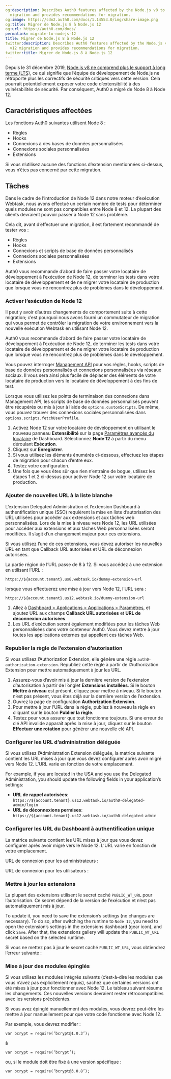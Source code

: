 ```yaml
---
og:description: Describes Auth0 features affected by the Node.js v8 to Node.js v12
  migration and provides recommendations for migration.
og:image: https://cdn2.auth0.com/docs/1.14553.0/img/share-image.png
og:title: Migrer de Node.js 8 à Node.js 12
og:url: https://auth0.com/docs/
permalink: migrate-to-nodejs-12
title: Migrer de Node.js 8 à Node.js 12
twitter:description: Describes Auth0 features affected by the Node.js v8 to Node.js
  v12 migration and provides recommendations for migration.
twitter:title: Migrer de Node.js 8 à Node.js 12
---
```


Depuis le 31 décembre 2019, [Node.js v8 ne comprend plus le support à long terme (LTS)](https://github.com/nodejs/Release#release-schedule), ce qui signifie que l’équipe de développement de Node.js ne rétroporte plus les correctifs de sécurité critiques vers cette version. Cela pourrait potentiellement exposer votre code d’extensibilité à des vulnérabilités de sécurité. Par conséquent, Auth0 a migré de Node 8 à Node 12.

## Caractéristiques affectées

Les fonctions Auth0 suivantes utilisent Node 8 :

* Règles
* Hooks
* Connexions à des bases de données personnalisées
* Connexions sociales personnalisées
* Extensions

Si vous n’utilisez aucune des fonctions d’extension mentionnées ci-dessus, vous n’êtes pas concerné par cette migration.

## Tâches

Dans le cadre de l’introduction de Node 12 dans notre moteur d’exécution Webtask, nous avons effectué un certain nombre de tests pour déterminer quels modules ne sont pas compatibles entre Node 8 et 12. La plupart des clients devraient pouvoir passer à Node 12 sans problème.

Cela dit, avant d’effectuer une migration, il est fortement recommandé de tester vos :

* Règles
* Hooks
* Connexions et scripts de base de données personnalisés
* Connexions sociales personnalisées
* Extensions

Auth0 vous recommande d’abord de faire passer votre locataire de développement à l’exécution de Node 12, de terminer les tests dans votre locataire de développement et de ne migrer votre locataire de production que lorsque vous ne rencontrez plus de problèmes dans le développement.

### Activer l’exécution de Node 12

Il peut y avoir d’autres changements de comportement suite à cette migration; c’est pourquoi nous avons fourni un commutateur de migration qui vous permet de contrôler la migration de votre environnement vers la nouvelle exécution Webtask en utilisant Node 12.

Auth0 vous recommande d’abord de faire passer votre locataire de développement à l’exécution de Node 12, de terminer les tests dans votre locataire de développement et de ne migrer votre locataire de production que lorsque vous ne rencontrez plus de problèmes dans le développement.

Vous pouvez interroger [Management API](/api) pour vos règles, hooks, scripts de base de données personnalisés et connexions personnalisées via réseaux sociaux. Il vous sera ainsi plus facile de déplacer des éléments de votre locataire de production vers le locataire de développement à des fins de test.

Lorsque vous utilisez les points de terminaison des connexions dans Management API, les scripts de base de données personnalisés peuvent être récupérés ou mis à jour à l’aide de `options.customScripts`. De même, vous pouvez trouver des connexions sociales personnalisées dans `options.scripts.fetchUserProfile`.

1. Activez Node 12 sur votre locataire de développement en utilisant le nouveau panneau **Extensibilité** sur la page [Paramètres avancés du locataire](%24%7Bmanage_url%7D/#/tenant/advanced) de Dashboard. Sélectionnez **Node 12** à partir du menu déroulant **Exécution**.
2. Cliquez sur **Enregistrer**.
3. Si vous utilisez les éléments énumérés ci-dessous, effectuez les étapes de migration pour chacun d’entre eux.
4. Testez votre configuration.
5. Une fois que vous êtes sûr que rien n’entraîne de bogue, utilisez les étapes 1 et 2 ci-dessus pour activer Node 12 sur votre locataire de production.

### Ajouter de nouvelles URL à la liste blanche

L’extension Delegated Administration et l’extension Dashboard à authentification unique (SSO) requièrent la mise en liste d’autorisation des URL utilisées pour accéder aux extensions et aux tâches web personnalisées. Lors de la mise à niveau vers Node 12, les URL utilisées pour accéder aux extensions et aux tâches Web personnalisées seront modifiées. Il s’agit d’un changement majeur pour ces extensions.

Si vous utilisez l’une de ces extensions, vous devez autoriser les nouvelles URL en tant que Callback URL autorisées et URL de déconnexion autorisées.

La partie région de l’URL passe de 8 à 12. Si vous accédez à une extension en utilisant l’URL :

`https://${account.tenant}.us8.webtask.io/dummy-extension-url`

lorsque vous effectuerez une mise à jour vers Node 12, l’URL sera :

`https://${account.tenant}.us12.webtask.io/dummy-extension-url`

1. Allez à [Dashboard > Applications > Applications > Paramètres](%24%7Bmanage_url%7D/#/applications/%24%7Baccount.clientId%7D/settings), et ajoutez URL aux champs **Callback URL autorisées** et **URL de déconnexion autorisées**.
2. Les URL d’exécution seront également modifiées pour les tâches Web personnalisées dans votre conteneur Auth0. Vous devez mettre à jour toutes les applications externes qui appellent ces tâches Web.

### Republier la règle de l’extension d’autorisation

Si vous utilisez l’Authorization Extension, elle génère une règle `auth0-authorization-extension`. Republiez cette règle à partir de l’Authorization Extension pour mettre automatiquement à jour les URL.

1. Assurez-vous d’avoir mis à jour la dernière version de l’extension d’autorisation à partir de l’onglet **Extensions installées**. Si le bouton **Mettre à niveau** est présent, cliquez pour mettre à niveau. Si le bouton n’est pas présent, vous êtes déjà sur la dernière version de l’extension.
2. Ouvrez la page de configuration **Authorization Extension**.
3. Pour mettre à jour l’URL dans la règle, publiez à nouveau la règle en cliquant sur le bouton **Publier la règle**.
4. Testez pour vous assurer que tout fonctionne toujours. Si une erreur de clé API invalide apparaît après la mise à jour, cliquez sur le bouton **Effectuer une rotation** pour générer une nouvelle clé API.

### Configurer les URL d’administration déléguée

Si vous utilisez l’Administration Extension déléguée, la matrice suivante contient les URL mises à jour que vous devez configurer après avoir migré vers Node 12. L’URL varie en fonction de votre emplacement.



For example, if you are located in the USA and you use the Delegated Administration, you should update the following fields in your application’s settings:

* **URL de rappel autorisées**: `https://${account.tenant}.us12.webtask.io/auth0-delegated-admin/login`
* **URL de déconnexions permises**: `https://${account.tenant}.us12.webtask.io/auth0-delegated-admin`

### Configurer les URL du Dashboard à authentification unique

La matrice suivante contient les URL mises à jour que vous devez configurer après avoir migré vers le Node 12. L’URL varie en fonction de votre emplacement.

URL de connexion pour les administrateurs :



URL de connexion pour les utilisateurs :



### Mettre à jour les extensions

La plupart des extensions utilisent le secret caché `PUBLIC_WT_URL` pour l’autorisation. Ce secret dépend de la version de l’exécution et n’est pas automatiquement mis à jour.

To update it, you need to save the extension’s settings (no changes are necessary). To do so, after switching the runtime to `Node 12`, you need to open the extension’s settings in the extensions dashboard (gear icon), and click `Save`. After that, the extensions gallery will update the `PUBLIC_WT_URL` secret based on the selected runtime.

Si vous ne mettez pas à jour le secret caché `PUBLIC_WT_URL`, vous obtiendrez l’erreur suivante :



### Mise à jour des modules épinglés

Si vous utilisez les modules intégrés suivants (c’est-à-dire les modules que vous n’avez pas explicitement requis), sachez que certaines versions ont été mises à jour pour fonctionner avec Node 12. Le tableau suivant résume les changements. Ces nouvelles versions devraient rester rétrocompatibles avec les versions précédentes.



Si vous avez épinglé manuellement des modules, vous devrez peut-être les mettre à jour manuellement pour que votre code fonctionne avec Node 12.

Par exemple, vous devrez modifier :

`var bcrypt = require(‘bcrypt@1.0.3’);`

à

`var bcrypt = require(‘bcrypt’);`

ou, si le module doit être fixé à une version spécifique :

`var bcrypt = require(‘bcrypt@3.0.8’);`